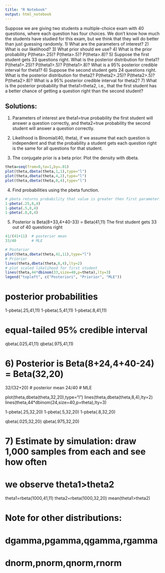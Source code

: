 ```yaml
---
title: "R Notebook"
output: html_notebook
---
```


Suppose we are giving two students a multiple-choice exam with 40 questions, 
where each question has four choices. We don't know how much the students
have studied for this exam, but we think that they will do better than just
guessing randomly. 
 1) What are the parameters of interest?
 2) What is our likelihood?
 3) What prior should we use?
 4) What is the prior probability P(theta>.25)? P(theta>.5)? P(theta>.8)?
 5) Suppose the first student gets 33 questions right. What is the posterior
    distribution for theta1? P(theta1>.25)? P(theta1>.5)? P(theta1>.8)?
    What is a 95% posterior credible interval for theta1?
 6) Suppose the second student gets 24 questions right. What is the posterior
    distribution for theta2? P(theta2>.25)? P(theta2>.5)? P(theta2>.8)?
    What is a 95% posterior credible interval for theta2?
 7) What is the posterior probability that theta1>theta2, i.e., that the 
    first student has a better chance of getting a question right than
    the second student?

## Solutions:

 1) Parameters of interest are theta1=true probability the first student
    will answer a question correctly, and theta2=true probability the second
    student will answer a question correctly.

 2) Likelihood is Binomial(40, theta), if we assume that each question is 
    independent and that the probability a student gets each question right 
    is the same for all questions for that student.

 3) The conjugate prior is a beta prior. Plot the density with dbeta.

```r
theta=seq(from=0,to=1,by=.01)
plot(theta,dbeta(theta,1,1),type="l")
plot(theta,dbeta(theta,4,2),type="l")
plot(theta,dbeta(theta,8,4),type="l")
```

 4) Find probabilities using the pbeta function.
```r
# pbeta returns probability that value is greater then first parameter.
1-pbeta(.25,8,4)
1-pbeta(.5,8,4)
1-pbeta(.8,8,4)
```

 5) Posterior is Beta(8+33,4+40-33) = Beta(41,11)
    The first student gets 33 out of 40 questions right
```r
41/(41+11)  # posterior mean
33/40       # MLE
```

```r
# Posterior
plot(theta,dbeta(theta,41,11),type="l")
# Priorior
lines(theta,dbeta(theta,8,4),lty=2)
# plot scaled likelihood for first student
lines(theta,44*dbinom(33,size=40,p=theta),lty=3)
legend("topleft", c("Posteriori", "Priorior", "MLE"))
```

# posterior probabilities
1-pbeta(.25,41,11)
1-pbeta(.5,41,11)
1-pbeta(.8,41,11)

# equal-tailed 95% credible interval
qbeta(.025,41,11)
qbeta(.975,41,11)

# 6) Posterior is Beta(8+24,4+40-24) = Beta(32,20)
32/(32+20)  # posterior mean
24/40       # MLE

plot(theta,dbeta(theta,32,20),type="l")
lines(theta,dbeta(theta,8,4),lty=2)
lines(theta,44*dbinom(24,size=40,p=theta),lty=3)

1-pbeta(.25,32,20)
1-pbeta(.5,32,20)
1-pbeta(.8,32,20)

qbeta(.025,32,20)
qbeta(.975,32,20)

# 7) Estimate by simulation: draw 1,000 samples from each and see how often 
#    we observe theta1>theta2

theta1=rbeta(1000,41,11)
theta2=rbeta(1000,32,20)
mean(theta1>theta2)


# Note for other distributions:
# dgamma,pgamma,qgamma,rgamma
# dnorm,pnorm,qnorm,rnorm
